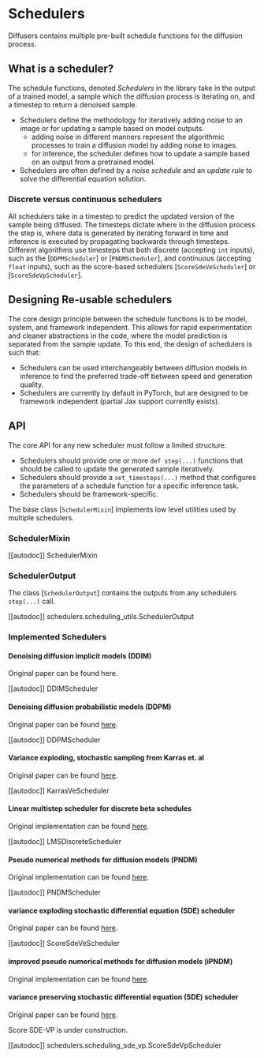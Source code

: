 <!--Copyright 2022 The HuggingFace Team. All rights reserved.

Licensed under the Apache License, Version 2.0 (the "License"); you may not use this file except in compliance with
the License. You may obtain a copy of the License at

http://www.apache.org/licenses/LICENSE-2.0

Unless required by applicable law or agreed to in writing, software distributed under the License is distributed on
an "AS IS" BASIS, WITHOUT WARRANTIES OR CONDITIONS OF ANY KIND, either express or implied. See the License for the
specific language governing permissions and limitations under the License.
-->

# Schedulers

Diffusers contains multiple pre-built schedule functions for the diffusion process.

## What is a scheduler?

The schedule functions, denoted *Schedulers* in the library take in the output of a trained model, a sample which the diffusion process is iterating on, and a timestep to return a denoised sample.

- Schedulers define the methodology for iteratively adding noise to an image or for updating a sample based on model outputs.
    - adding noise in different manners represent the algorithmic processes to train a diffusion model by adding noise to images.
    - for inference, the scheduler defines how to update a sample based on an output from a pretrained model.
- Schedulers are often defined by a *noise schedule* and an *update rule* to solve the differential equation solution.

### Discrete versus continuous schedulers

All schedulers take in a timestep to predict the updated version of the sample being diffused.
The timesteps dictate where in the diffusion process the step is, where data is generated by iterating forward in time and inference is executed by propagating backwards through timesteps.
Different algorithms use timesteps that both discrete (accepting `int` inputs), such as the [`DDPMScheduler`] or [`PNDMScheduler`], and continuous (accepting `float` inputs), such as the score-based schedulers [`ScoreSdeVeScheduler`] or [`ScoreSdeVpScheduler`].

## Designing Re-usable schedulers

The core design principle between the schedule functions is to be model, system, and framework independent.
This allows for rapid experimentation and cleaner abstractions in the code, where the model prediction is separated from the sample update.
To this end, the design of schedulers is such that:

- Schedulers can be used interchangeably between diffusion models in inference to find the preferred trade-off between speed and generation quality.
- Schedulers are currently by default in PyTorch, but are designed to be framework independent (partial Jax support currently exists).


## API

The core API for any new scheduler must follow a limited structure.
- Schedulers should provide one or more `def step(...)` functions that should be called to update the generated sample iteratively.
- Schedulers should provide a `set_timesteps(...)` method that configures the parameters of a schedule function for a specific inference task.
- Schedulers should be framework-specific.

The base class [`SchedulerMixin`] implements low level utilities used by multiple schedulers.

### SchedulerMixin
[[autodoc]] SchedulerMixin

### SchedulerOutput
The class [`SchedulerOutput`] contains the outputs from any schedulers `step(...)` call.

[[autodoc]] schedulers.scheduling_utils.SchedulerOutput

### Implemented Schedulers

#### Denoising diffusion implicit models (DDIM)

Original paper can be found here.

[[autodoc]] DDIMScheduler

#### Denoising diffusion probabilistic models (DDPM)

Original paper can be found [here](https://arxiv.org/abs/2010.02502).

[[autodoc]] DDPMScheduler

#### Variance exploding, stochastic sampling from Karras et. al

Original paper can be found [here](https://arxiv.org/abs/2006.11239).

[[autodoc]] KarrasVeScheduler

#### Linear multistep scheduler for discrete beta schedules

Original implementation can be found [here](https://arxiv.org/abs/2206.00364).


[[autodoc]] LMSDiscreteScheduler

#### Pseudo numerical methods for diffusion models (PNDM)

Original implementation can be found [here](https://github.com/crowsonkb/k-diffusion/blob/481677d114f6ea445aa009cf5bd7a9cdee909e47/k_diffusion/sampling.py#L181).

[[autodoc]] PNDMScheduler

#### variance exploding stochastic differential equation (SDE) scheduler

Original paper can be found [here](https://arxiv.org/abs/2011.13456).

[[autodoc]] ScoreSdeVeScheduler

#### improved pseudo numerical methods for diffusion models (iPNDM)

Original implementation can be found [here](https://github.com/crowsonkb/v-diffusion-pytorch/blob/987f8985e38208345c1959b0ea767a625831cc9b/diffusion/sampling.py#L296).

#### variance preserving stochastic differential equation (SDE) scheduler

Original paper can be found [here](https://arxiv.org/abs/2011.13456).

<Tip warning={true}>

Score SDE-VP is under construction.

</Tip>

[[autodoc]] schedulers.scheduling_sde_vp.ScoreSdeVpScheduler
